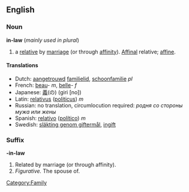 ==English==

===Noun===
'''in-law''' (''mainly used in plural'')
#a [[relative]] by [[marriage]] (or through [[affinity]]). [[Affinal]] relative; [[affine]].

====Translations====
*Dutch: [[aangetrouwd]] [[familielid]], [[schoonfamilie]] ''pl''
*French: [[beau]]- ''m'', [[belle]]- ''f''
*Japanese: [[義]](の) (giri [no])
*Latin: [[relativus]] ([[politicus]]) ''m''
*Russian: no translation, circumlocution required: ''родня сo стороны мужа или жены''
*Spanish: [[relativo]] ([[político]]) ''m''
*Swedish: [[släkting genom giftermål]], [[ingift]]

[[Category:Family]]

===Suffix===
'''-in-law'''
#Related by marriage (or through affinity).
#''Figurative.'' The spouse of.